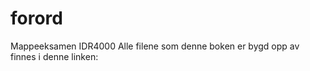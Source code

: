 # forord {.unnumbered}

Mappeeksamen IDR4000 Alle filene som denne boken er bygd opp av finnes i denne linken: 
